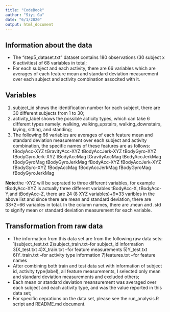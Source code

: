 ```yaml
---
title: "CodeBook"
author: "Siyi Gu"
date: "6/1/2020"
output: html_document
---
```


## Information about the data
- The "step5_dataset.txt" dataset contains 180 observations (30 subject x 6 activities) of 68 variables in total;
- For each subject and each activity, there are 66 variables which are averages of each feature mean and standard deviation measurement over each subject and activity combination associted with it.

## Variables
1) subject_id shows the identification number for each subject, there are 30 different subjects from 1 to 30;
2) activity_label shows the possible acticity types, which can take 6 different types namely: walking, walking_upstairs, walking_downstairs, laying, sitting, and standing;
3) The following 66 variables are averages of each feature mean and standard deviation measurement over each subject and activity combination, the specific names of these features are as follows:
tBodyAcc-XYZ
tGravityAcc-XYZ
tBodyAccJerk-XYZ
tBodyGyro-XYZ
tBodyGyroJerk-XYZ
tBodyAccMag
tGravityAccMag
tBodyAccJerkMag
tBodyGyroMag
tBodyGyroJerkMag
fBodyAcc-XYZ
fBodyAccJerk-XYZ
fBodyGyro-XYZ
fBodyAccMag
fBodyAccJerkMag
fBodyGyroMag
fBodyGyroJerkMag

**Note**:the -XYZ will be seprated to three different variables, for example tBodyAcc-XYZ is actually three different variables tBodyAcc-X, tBodyAcc-Y,and tBodyAcc-Z, there are 24 (8 XYZ variables)+9=33 varibles in the above list and since there are mean and standard deviation, there are 33*2=66 variables in total.
In the column names, there are .mean and .std to signify mean or standard deviation measurement for each variable.

## Transformation from raw data
- The information from this data set are from the following raw data sets:
1)subject_test.txt
2)subject_train.txt--for subject_id information
3)X_test.txt
4)X_train.txt --for feature measurements
5)Y_test.txt
6)Y_train.txt --for activity type information
7)features.txt --for feature names
- After combining both train and test data set with information of subject id, activity type(label), all feature measurements, I selected only mean and standard deviation measurements and excluded others;
- Each mean or standard deviation meansurement was averaged over each subject and each activity type, and was the value reported in this data set;
- For specific oeprations on the data set, please see the run_analysis.R script and README.md document.




